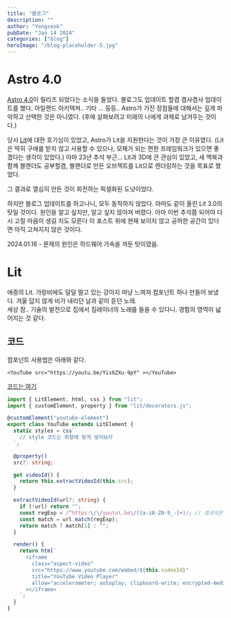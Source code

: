 ```yaml
---
title: "블로그"
description: ""
author: "Yongseok"
pubDate: "Jan 14 2024"
categories: ["blog"]
heroImage: "/blog-placeholder-5.jpg"
---
```



<ThumbnailElement client:only="lit" />

# Astro 4.0

[Astro 4.0](https://astro.build/blog/astro-4/)이 릴리즈 되었다는 소식을 들었다. 블로그도 업데이트 할겸 겸사겸사 업데이트를 했다.
아일랜드 아키텍쳐.. 기타 ... 등등.. Astro가 가진 장점들에 대해서는 깊게 파악하고 선택한 것은 아니였다. (후에 살펴보려고 미래의 나에게 과제로 남겨두는 것이다.)

당시 [Lit](https://lit.dev/)에 대한 호기심이 있었고, Astro가 Lit을 지원한다는 것이 가장 큰 이유였다. (Lit은 딱히 구애를 받지 않고 사용할 수 있으나, 모체가 되는 편한 프레임워크가 있으면 좋겠다는 생각이 있었다.)
아마 23년 추석 부근... Lit과 3D에 큰 관심이 있었고, 새 맥북과 함께 블랜더도 공부할겸, 블랜더로 만든 오브젝트를 Lit으로 렌더링하는 것을 목표로 했었다. 

그 결과로 열심히 만든 것이 회전하는 픽셀화된 도넛이었다. 

하지만 블로그 업데이트를 하고나니, 모두 동작하지 않았다. 아마도 같이 올린 Lit 3.0의 탓일 것이다. 원인을 알고 싶지만, 알고 싶지 않아져 버렸다. 아마 이번 추석쯤 되어야 다시 고칠 마음이 생길 지도 모른다
이 포스트 위에 현재 보이지 않고 공허한 공간이 있다면 아직 고쳐지지 않은 것이다.

2024.01.16 - 문제의 원인은 하드웨어 가속을 꺼둔 탓이였음.



# Lit

애증의 Lit. 가랑비에도 덜덜 떨고 있는 강아지 마냥 느껴져 컴포넌트 하나 만들어 보냈다.
<YouTube src="https://youtu.be/Yis6ZXu-9pY" client:only="lit" ></YouTube>
겨울 답지 않게 비가 내리던 날과 같이 듣던 노래. <br/>
세상 참.. 기술의 발전으로 집에서 짐레이너의 노래를 들을 수 있다니. 경험의 영역이 넓어지는 것 같다.

## 코드

컴포넌트 사용법은 아래와 같다.

```mdx
<YouTube src="https://youtu.be/Yis6ZXu-9pY" ></YouTube>
```
[코드는 여기](https://github.com/yongsk0066/yongsk0066.github.io/blob/main/src/components/lit/youtube/youtube-element.ts)

```typescript 
import { LitElement, html, css } from "lit";
import { customElement, property } from "lit/decorators.js";

@customElement("youtube-element")
export class YouTube extends LitElement {
  static styles = css`
    // style 코드는 취향에 맞게 넣어보자
  `;

  @property()
  src?: string;

  get videoId() {
    return this.extractVideoId(this.src);
  }

  extractVideoId(url?: string) {
    if (!url) return "";
    const regExp = /^https:\/\/youtu\.be\/([a-zA-Z0-9_-]+)/; // 정규식은 귀찮아 chatgpt에게 일임
    const match = url.match(regExp);
    return match ? match[1] : "";
  }

  render() {
    return html`
      <iframe
        class="aspect-video"
        src="https://www.youtube.com/embed/${this.videoId}"
        title="YouTube Video Player"
        allow="accelerometer; autoplay; clipboard-write; encrypted-media; gyroscope; picture-in-picture"
      ></iframe>
    `;
  }
}
```



